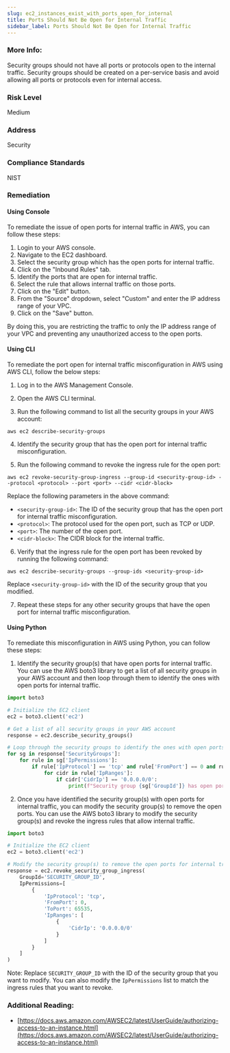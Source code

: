 ```yaml
---
slug: ec2_instances_exist_with_ports_open_for_internal
title: Ports Should Not Be Open for Internal Traffic
sidebar_label: Ports Should Not Be Open for Internal Traffic
---
```


### More Info:

Security groups should not have all ports or protocols open to the internal traffic. Security groups should be created on a per-service basis and avoid allowing all ports or protocols even for internal access.

### Risk Level

Medium

### Address

Security

### Compliance Standards

NIST

### Remediation

#### Using Console

To remediate the issue of open ports for internal traffic in AWS, you can follow these steps:

1. Login to your AWS console.
2. Navigate to the EC2 dashboard.
3. Select the security group which has the open ports for internal traffic.
4. Click on the "Inbound Rules" tab.
5. Identify the ports that are open for internal traffic.
6. Select the rule that allows internal traffic on those ports.
7. Click on the "Edit" button.
8. From the "Source" dropdown, select "Custom" and enter the IP address range of your VPC.
9. Click on the "Save" button.

By doing this, you are restricting the traffic to only the IP address range of your VPC and preventing any unauthorized access to the open ports.

#### Using CLI

To remediate the port open for internal traffic misconfiguration in AWS using AWS CLI, follow the below steps:

1. Log in to the AWS Management Console.

2. Open the AWS CLI terminal.

3. Run the following command to list all the security groups in your AWS account:

```
aws ec2 describe-security-groups
```

4. Identify the security group that has the open port for internal traffic misconfiguration.

5. Run the following command to revoke the ingress rule for the open port:

```
aws ec2 revoke-security-group-ingress --group-id <security-group-id> --protocol <protocol> --port <port> --cidr <cidr-block>
```

Replace the following parameters in the above command:

- `<security-group-id>`: The ID of the security group that has the open port for internal traffic misconfiguration.
- `<protocol>`: The protocol used for the open port, such as TCP or UDP.
- `<port>`: The number of the open port.
- `<cidr-block>`: The CIDR block for the internal traffic.

6. Verify that the ingress rule for the open port has been revoked by running the following command:

```
aws ec2 describe-security-groups --group-ids <security-group-id>
```

Replace `<security-group-id>` with the ID of the security group that you modified.

7. Repeat these steps for any other security groups that have the open port for internal traffic misconfiguration.

#### Using Python

To remediate this misconfiguration in AWS using Python, you can follow these steps:

1. Identify the security group(s) that have open ports for internal traffic. You can use the AWS boto3 library to get a list of all security groups in your AWS account and then loop through them to identify the ones with open ports for internal traffic.

```python
import boto3

# Initialize the EC2 client
ec2 = boto3.client('ec2')

# Get a list of all security groups in your AWS account
response = ec2.describe_security_groups()

# Loop through the security groups to identify the ones with open ports for internal traffic
for sg in response['SecurityGroups']:
    for rule in sg['IpPermissions']:
        if rule['IpProtocol'] == 'tcp' and rule['FromPort'] == 0 and rule['ToPort'] == 65535:
            for cidr in rule['IpRanges']:
                if cidr['CidrIp'] == '0.0.0.0/0':
                    print(f"Security group {sg['GroupId']} has open ports for internal traffic.")
```

2. Once you have identified the security group(s) with open ports for internal traffic, you can modify the security group(s) to remove the open ports. You can use the AWS boto3 library to modify the security group(s) and revoke the ingress rules that allow internal traffic.

```python
import boto3

# Initialize the EC2 client
ec2 = boto3.client('ec2')

# Modify the security group(s) to remove the open ports for internal traffic
response = ec2.revoke_security_group_ingress(
    GroupId='SECURITY_GROUP_ID',
    IpPermissions=[
        {
            'IpProtocol': 'tcp',
            'FromPort': 0,
            'ToPort': 65535,
            'IpRanges': [
                {
                    'CidrIp': '0.0.0.0/0'
                }
            ]
        }
    ]
)
```

Note: Replace `SECURITY_GROUP_ID` with the ID of the security group that you want to modify. You can also modify the `IpPermissions` list to match the ingress rules that you want to revoke.

### Additional Reading:

- [https://docs.aws.amazon.com/AWSEC2/latest/UserGuide/authorizing-access-to-an-instance.html](https://docs.aws.amazon.com/AWSEC2/latest/UserGuide/authorizing-access-to-an-instance.html) 

